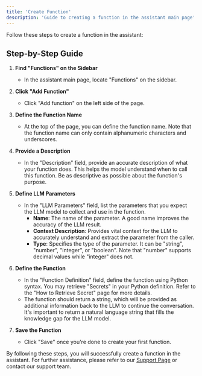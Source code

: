 ```yaml
---
title: 'Create Function'
description: 'Guide to creating a function in the assistant main page'
---
```


Follow these steps to create a function in the assistant:

## Step-by-Step Guide

1. **Find "Functions" on the Sidebar**
   - In the assistant main page, locate "Functions" on the sidebar.

2. **Click "Add Function"**
   - Click "Add function" on the left side of the page.

3. **Define the Function Name**
   - At the top of the page, you can define the function name. Note that the function name can only contain alphanumeric characters and underscores.

4. **Provide a Description**
   - In the "Description" field, provide an accurate description of what your function does. This helps the model understand when to call this function. Be as descriptive as possible about the function's purpose.

5. **Define LLM Parameters**
   - In the "LLM Parameters" field, list the parameters that you expect the LLM model to collect and use in the function.
     - **Name**: The name of the parameter. A good name improves the accuracy of the LLM result.
     - **Context Description**: Provides vital context for the LLM to accurately understand and extract the parameter from the caller.
     - **Type**: Specifies the type of the parameter. It can be "string", "number", "integer", or "boolean". Note that "number" supports decimal values while "integer" does not.

6. **Define the Function**
   - In the "Function Definition" field, define the function using Python syntax. You may retrieve "Secrets" in your Python definition. Refer to the "How to Retrieve Secret" page for more details.
   - The function should return a string, which will be provided as additional information back to the LLM to continue the conversation. It's important to return a natural language string that fills the knowledge gap for the LLM model.

7. **Save the Function**
   - Click "Save" once you're done to create your first function.

By following these steps, you will successfully create a function in the assistant. For further assistance, please refer to our [Support Page](/troubleshoot/support-guide) or contact our support team.
